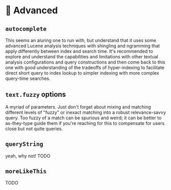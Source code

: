 # 🦸 Advanced

## `autocomplete`

This seems an aluring one to run with, but understand that it uses some advanced Lucene analysis
techniques with shingling and ngramming that apply differently between index and search time. It's recommended to explore and understand the capabilities and limitations with other textual analysis configurations and query constructions and then come back to this one with good understanding of the tradeoffs of hyper-indexing to facilitate direct short query to index lookup to simpler indexing with more complex query-time searches.

## `text.fuzzy` options

A myriad of parameters. Just don't forget about mixing and matching different levels of "fuzzy" or inexact matching into a robust relevance-savvy query. Too fuzzy of a match can be spurious and weird; it can be better to as-they-type guide them if you're reaching for this to compensate for users close but not quite queries. 

## `queryString` 

yeah, why not!  TODO

## `moreLikeThis`

TODO